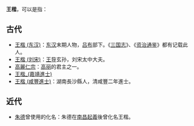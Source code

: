 '''王楷'''，可以是指：
== 古代 ==
*[[王楷_(东汉)|王楷 (东汉)]]：[[东汉|东汉]]末期人物，[[吕布|吕布]]部下。《[[三国志|三国志]]》、《[[资治通鉴|资治通鉴]]》都有记载此人。
*[[王楷_(刘宋)|王楷 (刘宋)]]：[[王导|王导]]玄孙，刘宋太中大夫。
*[[高麗仁宗|高麗仁宗]]：[[高丽|高丽]]的君主之一。
*[[王楷_(嘉靖進士)|王楷_(嘉靖進士)]]
*[[王楷_(咸豐進士)|王楷 (咸豐進士)]]：湖南長沙縣人，清咸豐二年進士。
== 近代 ==
*[[朱德|朱德]]曾使用的化名：朱德在[[南昌起義|南昌起義]]後曾化名王楷。

{{disambig|cat=二字王姓人名消歧义}}